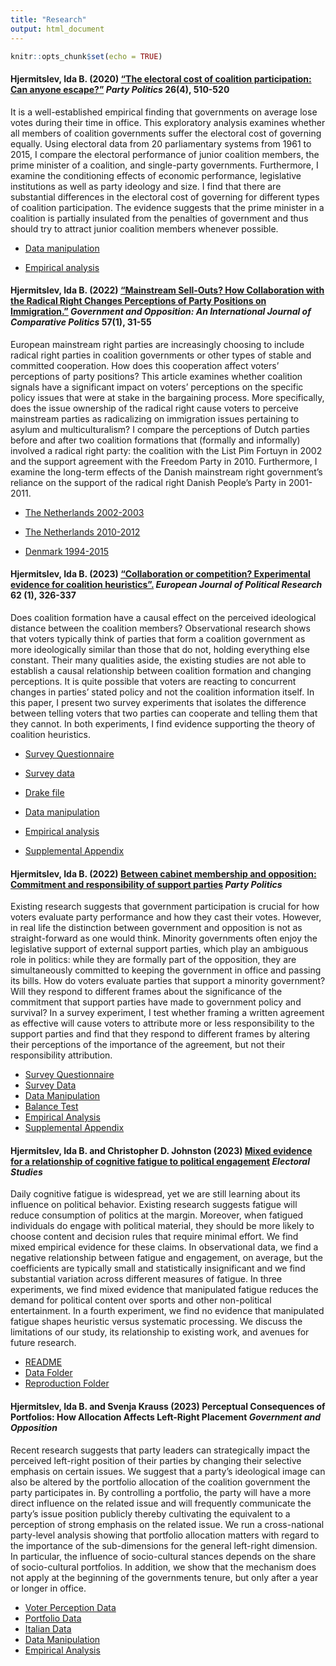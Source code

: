 ```yaml
---
title: "Research"
output: html_document
---
```


```r
knitr::opts_chunk$set(echo = TRUE)
```


#### Hjermitslev, Ida B. (2020) ["The electoral cost of coalition participation: Can anyone escape?"](http://journals.sagepub.com/doi/abs/10.1177/1354068818794216) *Party Politics* 26(4), 510-520

It is a well-established empirical finding that governments on average lose votes during their time in office. This exploratory analysis examines whether all members of coalition governments suffer the electoral cost of governing equally. Using electoral data from 20 parliamentary systems from 1961 to 2015, I compare the electoral performance of junior coalition members, the prime minister of a coalition, and single-party governments. Furthermore, I examine the conditioning effects of economic performance, legislative institutions as well as party ideology and size. I find that there are substantial differences in the electoral cost of governing for different types of coalition participation. The evidence suggests that the prime minister in a coalition is partially insulated from the penalties of government and thus should try to attract junior coalition members whenever possible.
  
  * [Data manipulation](files/ElectoralCostData.R)
  
  * [Empirical analysis](files/ElectoralCostAnalysis.R)
  
  
#### Hjermitslev, Ida B. (2022) ["Mainstream Sell-Outs? How Collaboration with the Radical Right Changes Perceptions of Party Positions on Immigration."](https://www.cambridge.org/core/services/aop-cambridge-core/content/view/13EF565C0110FAAD42A64E67CA71762E/S0017257X20000287a.pdf/mainstream_sellouts_how_collaboration_with_the_radical_right_changes_perceptions_of_party_positions_on_immigration.pdf) *Government and Opposition: An International Journal of Comparative Politics* 57(1), 31-55

European mainstream right parties are increasingly choosing to include radical right parties in coalition governments or other types of stable and committed cooperation. How does this cooperation affect voters' perceptions of party positions? This article examines whether coalition signals have a significant impact on voters' perceptions on the specific policy issues that were at stake in the bargaining process. More specifically, does the issue ownership of the radical right cause voters to perceive mainstream parties as radicalizing on immigration issues pertaining to asylum and multiculturalism? I compare the perceptions of Dutch parties before and after two coalition formations that (formally and informally) involved a radical right party: the coalition with the List Pim Fortuyn in 2002 and the support agreement with the Freedom Party in 2010. Furthermore, I examine the long-term effects of the Danish mainstream right government's reliance on the support of the radical right Danish People's Party in 2001-2011.
  
   * [The Netherlands 2002-2003](files/Results2002NL.R)
  
 * [The Netherlands 2010-2012](files/Results2010NL.R)
 
 * [Denmark 1994-2015](files/ResultsDK.R)
  

#### Hjermitslev, Ida B. (2023) [“Collaboration or competition? Experimental evidence for coalition heuristics”.](https://ejpr.onlinelibrary.wiley.com/doi/pdfdirect/10.1111/1475-6765.12537) *European Journal of Political Research* 62 (1), 326-337

Does coalition formation have a causal effect on the perceived ideological distance between the coalition members? Observational research shows that voters typically think of parties that form a coalition government as more ideologically similar than those that do not, holding everything else constant. Their many qualities aside, the existing studies are not able to establish a causal relationship between coalition formation and changing perceptions. It is quite possible that voters are reacting to concurrent changes in parties' stated policy and not the coalition information itself. In this paper, I present two survey experiments that isolates the difference between telling voters that two parties can cooperate and telling them that they cannot. In both experiments, I find evidence supporting the theory of coalition heuristics.

  * [Survey Questionnaire](files/QuestionnaireDK2018.pdf)
  
 * [Survey data](files/Coalition Heuristics Denmark 2018 Final.csv)
 
 * [Drake file](files/DrakeDK2018.R)
 
 * [Data manipulation](files/CleanDK2018.R)
 
 * [Empirical analysis](files/ResultsDK2018.Rmd)
 
 * [Supplemental Appendix](files/ejpr12537-sup-0001-onlineappendix.pdf)
  
#### Hjermitslev, Ida B. (2022) [Between cabinet membership and opposition: Commitment and responsibility of support parties](https://journals.sagepub.com/doi/pdf/10.1177/13540688221104557) *Party Politics*

Existing research suggests that government participation is crucial for how voters evaluate party performance and how they
cast their votes. However, in real life the distinction between government and opposition is not as straight-forward as one
would think. Minority governments often enjoy the legislative support of external support parties, which play an ambiguous
role in politics: while they are formally part of the opposition, they are simultaneously committed to keeping the government in office and passing its bills. How do voters evaluate parties that support a minority government? Will they
respond to different frames about the significance of the commitment that support parties have made to government policy
and survival? In a survey experiment, I test whether framing a written agreement as effective will cause voters to attribute
more or less responsibility to the support parties and find that they respond to different frames by altering their perceptions of the importance of the agreement, but not their responsibility attribution.

* [Survey Questionnaire](files/QuestionnaireDK2020.pdf)
* [Survey Data](files/MinGovData.dta)
* [Data Manipulation](files/CleanDataPP2022.R) 
* [Balance Test](files/BalancetestPP2022.R)
* [Empirical Analysis](files/ResultsPP2022.R)
* [Supplemental Appendix](files/pp_appendix.pdf)

#### Hjermitslev, Ida B. and Christopher D. Johnston (2023) [Mixed evidence for a relationship of cognitive fatigue to political engagement](https://journals.sagepub.com/doi/pdf/10.1177/13540688221104557) *Electoral Studies*

Daily cognitive fatigue is widespread, yet we are still learning about its influence on political behavior. Existing research suggests fatigue will reduce consumption of politics at the margin. Moreover, when fatigued individuals do engage with political material, they should be more likely to choose content and decision rules that require minimal effort. We find mixed empirical evidence for these claims. In observational data, we find a negative relationship between fatigue and engagement, on average, but the coefficients are typically small and statistically insignificant and we find substantial variation across different measures of fatigue. In three experiments, we find mixed evidence that manipulated fatigue reduces the demand for political content over sports and other non-political entertainment. In a fourth experiment, we find no evidence that manipulated fatigue shapes heuristic versus systematic processing. We discuss the limitations of our study, its relationship to existing work, and avenues for future research.

* [README](files/README.docx)
* [Data Folder](files/Data.zip)
* [Reproduction Folder](files/Reproduction.zip) 

#### Hjermitslev, Ida B. and Svenja Krauss (2023) Perceptual Consequences of Portfolios: How Allocation Affects Left-Right Placement *Government and Opposition*

Recent research suggests that party leaders can strategically impact the perceived left-right position of their parties by changing their selective emphasis on certain issues. We suggest that a party's ideological image can also be altered by the portfolio allocation of the coalition government the party participates in. By controlling a portfolio, the party will have a more direct influence on the related issue and will frequently communicate the party's issue position publicly thereby cultivating the equivalent to a perception of strong emphasis on the related issue. We run a cross-national party-level analysis showing that portfolio allocation matters with regard to the importance of the sub-dimensions for the general left-right dimension. In particular, the influence of socio-cultural stances depends on the share of socio-cultural portfolios. In addition, we show that the mechanism does not apply at the beginning of the governments tenure, but only after a year or longer in office.

* [Voter Perception Data](files/cheseesres.xlsx)
* [Portfolio Data](files/portfoliofullname.xlsx)
* [Italian Data](files/Citaly.xlsx) 
* [Data Manipulation](files/Merge_cheseesres_and_portfolio_FEB23.R)
* [Empirical Analysis](files/replication.do)
